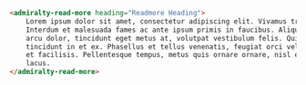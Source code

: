 ```html
<admiralty-read-more heading="Readmore Heading">
    Lorem ipsum dolor sit amet, consectetur adipiscing elit. Vivamus tristique nunc in ipsum efficitur varius.
    Interdum et malesuada fames ac ante ipsum primis in faucibus. Aliquam laoreet dolor in posuere feugiat. Quisque
    arcu dolor, tincidunt eget metus at, volutpat vestibulum felis. Quisque scelerisque metus a neque tincidunt
    tincidunt in et ex. Phasellus et tellus venenatis, feugiat orci vel, scelerisque lacus. Cras finibus vitae massa
    et facilisis. Pellentesque tempus, metus quis ornare ornare, nisl elit laoreet ipsum, ut imperdiet lacus libero at
    lacus.
</admiralty-read-more>
```

